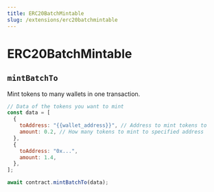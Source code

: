 ```yaml
---
title: ERC20BatchMintable
slug: /extensions/erc20batchmintable
---
```


# ERC20BatchMintable

## `mintBatchTo`

Mint tokens to many wallets in one transaction.

```javascript
// Data of the tokens you want to mint
const data = [
  {
    toAddress: "{{wallet_address}}", // Address to mint tokens to
    amount: 0.2, // How many tokens to mint to specified address
  },
  {
    toAddress: "0x...",
    amount: 1.4,
  },
];

await contract.mintBatchTo(data);
```
